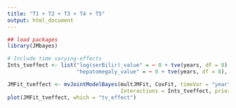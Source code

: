 ```yaml
---
title: "T1 + T2 + T3 + T4 + T5"
output: html_document
---
```





```r

## load packages
library(JMbayes)

# Include time varying-effects
Ints_tveffect <- list("log(serBilir)_value" = ~ 0 + tve(years, df = 8), "log(serBilir)_slope" = ~ 0 + tve(years, df = 8), 
                      "hepatomegaly_value" = ~ 0 + tve(years, df = 8), "hepatomegaly_slope" = ~ 0 + tve(years, df = 8))

JMFit_tveffect <- mvJointModelBayes(multJMFit, CoxFit, timeVar = "year",
                                    Interactions = Ints_tveffect, priors = list(shrink_alphas = TRUE))
plot(JMFit_tveffect, which = "tv_effect")


```

